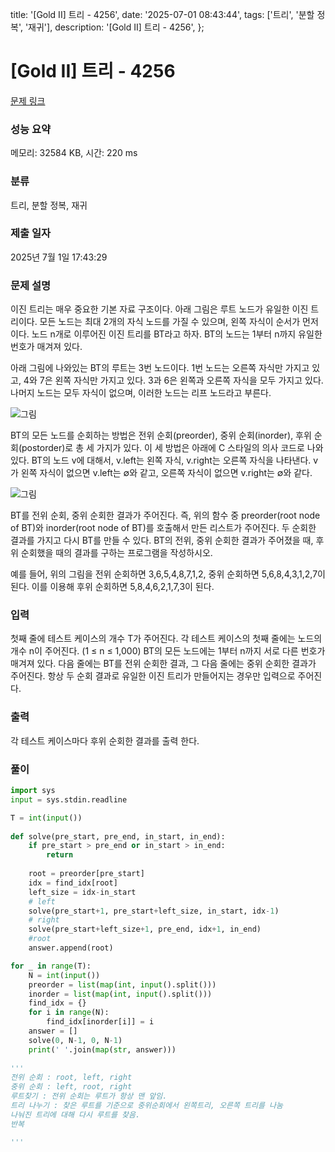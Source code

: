   title: '[Gold II] 트리 - 4256',
  date: '2025-07-01 08:43:44',
  tags: ['트리', '분할 정복', '재귀'],
  description: '[Gold II] 트리 - 4256',
};

# [Gold II] 트리 - 4256 

[문제 링크](https://www.acmicpc.net/problem/4256) 

### 성능 요약

메모리: 32584 KB, 시간: 220 ms

### 분류

트리, 분할 정복, 재귀

### 제출 일자

2025년 7월 1일 17:43:29

### 문제 설명

이진 트리는 매우 중요한 기본 자료 구조이다. 아래 그림은 루트 노드가 유일한 이진 트리이다. 모든 노드는 최대 2개의 자식 노드를 가질 수 있으며, 왼쪽 자식이 순서가 먼저이다. 노드 n개로 이루어진 이진 트리를 BT라고 하자. BT의 노드는 1부터 n까지 유일한 번호가 매겨져 있다.

아래 그림에 나와있는 BT의 루트는 3번 노드이다. 1번 노드는 오른쪽 자식만 가지고 있고, 4와 7은 왼쪽 자식만 가지고 있다. 3과 6은 왼쪽과 오른쪽 자식을 모두 가지고 있다. 나머지 노드는 모두 자식이 없으며, 이러한 노드는 리프 노드라고 부른다.

![그림](https://www.acmicpc.net/upload/images/tree(2).png)

BT의 모든 노드를 순회하는 방법은 전위 순회(preorder), 중위 순회(inorder), 후위 순회(postorder)로 총 세 가지가 있다. 이 세 방법은 아래에 C 스타일의 의사 코드로 나와 있다. BT의 노드 v에 대해서, v.left는 왼쪽 자식, v.right는 오른쪽 자식을 나타낸다. v가 왼쪽 자식이 없으면 v.left는 ∅와 같고, 오른쪽 자식이 없으면 v.right는 ∅와 같다.

![그림](https://www.acmicpc.net/upload/images/treeorder.png)

BT를 전위 순회, 중위 순회한 결과가 주어진다. 즉, 위의 함수 중 preorder(root node of BT)와 inorder(root node of BT)를 호출해서 만든 리스트가 주어진다. 두 순회한 결과를 가지고 다시 BT를 만들 수 있다. BT의 전위, 중위 순회한 결과가 주어졌을 때, 후위 순회했을 때의 결과를 구하는 프로그램을 작성하시오.

예를 들어, 위의 그림을 전위 순회하면 3,6,5,4,8,7,1,2, 중위 순회하면 5,6,8,4,3,1,2,7이 된다. 이를 이용해 후위 순회하면 5,8,4,6,2,1,7,3이 된다.

### 입력 

 첫째 줄에 테스트 케이스의 개수 T가 주어진다. 각 테스트 케이스의 첫째 줄에는 노드의 개수 n이 주어진다. (1 ≤ n ≤ 1,000) BT의 모든 노드에는 1부터 n까지 서로 다른 번호가 매겨져 있다. 다음 줄에는 BT를 전위 순회한 결과, 그 다음 줄에는 중위 순회한 결과가 주어진다. 항상 두 순회 결과로 유일한 이진 트리가 만들어지는 경우만 입력으로 주어진다.

### 출력 

 각 테스트 케이스마다 후위 순회한 결과를 출력 한다.

### 풀이
```python
import sys
input = sys.stdin.readline

T = int(input())
 
def solve(pre_start, pre_end, in_start, in_end):
    if pre_start > pre_end or in_start > in_end:
        return 
    
    root = preorder[pre_start]
    idx = find_idx[root]
    left_size = idx-in_start
    # left
    solve(pre_start+1, pre_start+left_size, in_start, idx-1)
    # right
    solve(pre_start+left_size+1, pre_end, idx+1, in_end)
    #root
    answer.append(root)

for _ in range(T):
    N = int(input())
    preorder = list(map(int, input().split()))
    inorder = list(map(int, input().split()))
    find_idx = {}
    for i in range(N):
        find_idx[inorder[i]] = i
    answer = []
    solve(0, N-1, 0, N-1)
    print(' '.join(map(str, answer)))
    
'''
전위 순회 : root, left, right
중위 순회 : left, root, right
루트찾기 : 전위 순회는 루트가 항상 맨 앞임.
트리 나누기 : 찾은 루트를 기준으로 중위순회에서 왼쪽트리, 오른쪽 트리를 나눔
나눠진 트리에 대해 다시 루트를 찾음. 
반복

'''
```